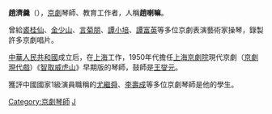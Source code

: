 '''趙濟羹'''（{{bd|1898年||1975年|catIdx=Z}}），[[京劇|京劇]]琴師、教育工作者，人稱'''趙喇嘛'''。

曾給[[裘桂仙|裘桂仙]]、[[金少山|金少山]]、[[言菊朋|言菊朋]]、[[譚小培|譚小培]]、[[譚富英|譚富英]]等多位京劇表演藝術家操琴，錄製許多京劇唱片。

[[中華人民共和國|中華人民共和國]]成立后，在[[上海|上海]]工作，1950年代擔任[[上海京劇院|上海京劇院]]現代京劇（[[京劇現代戲|京劇現代戲]]）《[[智取威虎山|智取威虎山]]》早期版的琴師，鼓師是[[王燮元|王燮元]]。

獲評中國國家1級演員職稱的[[尤繼舜|尤繼舜]]、[[李壽成|李壽成]]等多位京劇琴師是他的學生。

[[Category:京劇琴師|Category:京劇琴師]]
[[Category:趙姓|J]]
